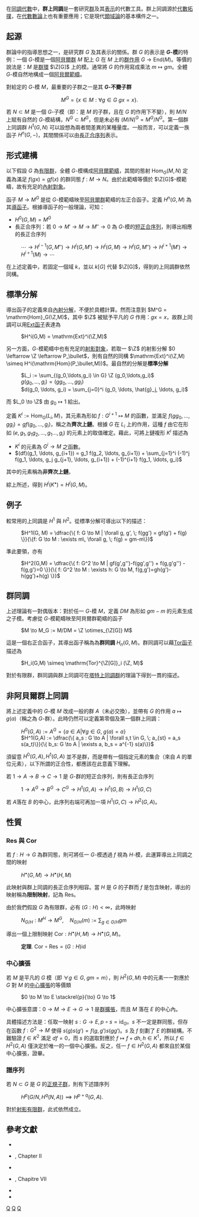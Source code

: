 {{NoteTA|G1=Math|1=zh:上同調;zh-hans:上同调;zh-hant:餘調}}
在[[同調代數|同調代數]]中，'''群上同調'''是一套研究[[群|群]]及其[[表示理論|表示]]的代數工具。群上同調源於[[代數拓撲|代數拓撲]]，在[[代數數論|代數數論]]上也有重要應用；它是現代[[類域論|類域論]]的基本構件之一。

==起源==
群論中的指導思想之一，是研究群 <math>G</math> 及其表示的關係。群 <math>G</math> 的表示是 '''<math>G</math>-模'''的特例：一個 <math>G</math>-模是一個[[阿貝爾群|阿貝爾群]] <math>M</math> 配上 <math>G</math> 在 <math>M</math> 上的[[群作用|群作用]] <math>G \to \mathrm{End}(M)</math>。等價的說法是：<math>M</math> 是[[群環|群環]] <math>\Z[G]</math> 上的模。通常將 <math>G</math> 的作用寫成乘法 <math>m \mapsto gm</math>。全體 <math>G</math>-模自然地構成一個[[阿貝爾範疇|阿貝爾範疇]]。

對給定的 <math>G</math>-模 <math>M</math>，最重要的子群之一是其 '''<math>G</math>-不變子群'''

:<math> M^{G} = \lbrace x \in M : \forall g \in G \  gx=x \rbrace. </math>

若 <math>N \subset M</math> 是一個 <math>G</math>-子模（即：是 <math>M</math> 的子群，且在 <math>G</math> 的作用下不變），則 <math>M/N</math> 上賦有自然的 <math>G</math>-模結構，<math>N^G \subset M^G</math>，但是未必有 <math>(M/N)^G = M^G/N^G</math>。第一個群上同調群 <math>H^1(G,N)</math> 可以設想為兩者間差異的某種量度。一般而言，可以定義一族函子 <math>H^n(G,-)</math>，其間關係可以由[[長正合序列|長正合序列]]表示。

==形式建構==
以下假設 <math>G</math> 為[[有限群|有限群]]，全體 <math>G</math>-模構成[[阿貝爾範疇|阿貝爾範疇]]，其間的態射 <math>\mathrm{Hom}_G(M,N)</math> 定義為滿足 <math>f(gx)=gf(x)</math> 的群同態 <math>f: M \to N</math>。由於此範疇等價於 <math>\Z[G]</math>-模範疇，故有充足的[[內射對象|內射對象]]。

函子 <math>M \to M^G</math> 是從 <math>G</math>-模範疇映至[[阿貝爾群|阿貝爾群]]範疇的左正合函子。定義 <math>H^n(G,M)</math> 為其[[導函子|導函子]]。根據導函子的一般理論，可知：
* <math>H^0(G,M)=M^G</math>
* 長正合序列：若 <math>0 \to M' \to M \to M'' \to 0</math> 為 <math>G</math>-模的[[短正合序列|短正合序列]]，則導出相應的長正合序列
: <math>\cdots \to H^{i-1}(G,M'') \to H^i(G,M') \to H^i(G,M) \to H^i(G,M'') \to H^{i+1}(M') \to H^{i+1}(M) \to \cdots</math>

在上述定義中，若固定一個域 <math>k</math>，並以 <math>k[G]</math> 代替 <math>\Z[G]</math>，得到的上同調群依然同構。

==標準分解==
導出函子的定義來自[[內射分解|內射分解]]，不便於具體計算。然而注意到 <math>M^G = \mathrm{Hom}_G(\Z,M)</math>，其中 <math>\Z</math> 被賦予平凡的 <math>G</math> 作用：<math>gx = x</math>，故群上同調可以用[[Ext函子|Ext函子]]表達為
: <math>H^i(G,M) = \mathrm{Ext}^i(\Z,M)</math>
另一方面，<math>G</math>-模範疇中也有充足的[[射影對象|射影對象]]，若取一 <math>\Z</math> 的射影分解 <math>0 \leftarrow \Z \leftarrow P_\bullet</math>，則有自然的同構 <math>\mathrm{Ext}^i(\Z,M) \simeq H^i(\mathrm{Hom}(P_\bullet,M))</math>。最自然的分解是'''標準分解'''
: <math>L_i := \sum_{(g_0,\ldots,g_i) \in G} \Z (g_0,\ldots,g_i) </math>
: <math> g(g_0, \ldots, g_i) = (gg_0, \ldots, gg_i)</math>
: <math>d(g_0, \ldots, g_i) = \sum_{j=0}^i (g_0, \ldots, \hat{g}_j, \ldots, g_i)</math>

而 <math>L_0 \to \Z</math> 由 <math>g_0 \mapsto 1</math> 給出。

定義 <math>K^i := \mathrm{Hom}_G(L_i, M)</math>，其元素為形如 <math>f: G^{i+1} \mapsto M</math> 的函數，並滿足 <math>f(gg_0, \ldots, gg_i) = gf(g_0, \ldots, g_i)</math>，稱之為'''齊次上鏈'''。根據 <math>G</math> 在 <math>L_i</math> 上的作用，這種 <math>f</math> 由它在形如 <math>(e, g_1, g_1 g_2, \ldots, g_1 \ldots, g_i)</math> 的元素上的取值確定。藉此，可將上鏈複形 <math>K^i</math> 描述為 
* <math>K^i</math> 的元素為 <math>G^i \to M</math> 之函數。
* <math>(df)(g_1, \ldots, g_{i+1}) = g_1 f(g_2, \ldots, g_{i+1}) + \sum_{j=1}^i (-1)^j f(g_1, \ldots, g_j g_{j+1}, \ldots, g_{i+1}) + (-1)^{i+1} f(g_1, \ldots, g_i)</math>

其中的元素稱為'''非齊次上鏈'''。

綜上所述，得到 <math>H^i(K^\bullet) = H^i(G, M)</math>。

==例子==
較常用的上同調是 <math>H^1</math> 與 <math>H^2</math>。從標準分解可導出以下的描述：
: <math>H^1(G, M) = \dfrac{\{ f: G \to M | \forall g, g', \;  f(gg') = gf(g') + f(g) \}}{\{f: G \to M : \exists m\, \forall g, \; f(g) = gm-m\}}</math>
準此要領，亦有
: <math>H^2(G,M) = \dfrac{\{ f: G^2 \to M |  gf(g',g'')-f(gg',g'') + f(g,g'g'') - f(g,g')=0 \}}{\{ f: G^2 \to M : \exists h: G \to M, f(g,g')=gh(g')-h(gg')+h(g) \}}</math>

==群同調==
上述理論有一對偶版本：對於任一 <math>G</math>-模 <math>M</math>，定義 <math>DM</math> 為形如 <math>gm-m</math> 的元素生成之子模。考慮從 <math>G</math>-模範疇映至阿貝爾群範疇的函子
: <math>M \to M_G := M/DM = \Z \otimes_{\Z[G]} M</math>

這是一個右正合函子，其導出函子稱為為'''群同調''' <math>H_n(G,M)</math>。群同調可以藉[[Tor函子|Tor函子]]描述為
: <math>H_i(G,M) \simeq \mathrm{Tor}^{\Z[G]}_i (\Z, M)</math>

對於有限群，群同調與群上同調可在[[塔特上同調群|塔特上同調群]]的理論下得到一貫的描述。

==非阿貝爾群上同調==
將上述定義中的 <math>G</math>-模 <math>M</math> 改成一般的群 <math>A</math>（未必交換），並帶有 <math>G</math> 的作用 <math>a \mapsto g(a)</math>（稱之為 <math>G</math>-群）。此時仍然可以定義第零個及第一個群上同調：
: <math>H^0(G,A) := A^G = \{a \in A | \forall g \in G, \; g(a)=a \}</math>
: <math>H^1(G,A) := \dfrac{\{ a_s : G \to A | \forall s,t \in G, \; a_{st} = a_s s(a_t)\}}{\{ b_s: G \to A | \exists a, b_s = a^{-1} s(a)\}}</math>
須留意 <math>H^0(G,A), H^1(G,A)</math> 並不是群，而是帶有一個指定元素的集合（來自 <math>A</math> 的單位元素），以下所謂的正合性，都應該在此意義下理解。

若 <math>1 \to A \to B \to C \to 1</math> 是 <math>G</math>-群的短正合序列，則有長正合序列
: <math>1 \to A^G \to B^G \to C^G \to H^1(G,A) \to H^1(G,B) \to H^1(G,C)</math>
若 <math>A</math>落在 <math>B</math> 的中心，此序列右端可再加一項 <math>H^1(G,C) \to H^2(G,A)</math>。

==性質==
===Res 與 Cor===
若 <math>f: H \to G</math> 為群同態，則可將任一 <math>G</math>-模透過 <math>f</math> 視為 <math>H</math>-模，此運算導出上同調之間的映射
: <math>H^\bullet(G,M) \to H^\bullet(H, M)</math>
此映射與群上同調的長正合序列相容。當 <math>H</math> 是 <math>G</math> 的子群而 <math>f</math> 是包含映射，導出的映射稱為'''限制映射'''，記為 Res。

由於我們假設 <math>G</math> 為有限群，必有 <math>(G:H) < \infty</math>，此時映射
: <math>N_{G/H}: M^H \to M^G, \quad N_{G/H}(m) := \sum_{g \in G/H} gm</math>
導出一個上限制映射 <math>\mathrm{Cor}: H^\bullet(H,M) \to H^\bullet(G,M)</math>。

: '''定理'''. <math>\mathrm{Cor} \circ \mathrm{Res} = (G:H) \mathrm{id}</math>

===中心擴張===
若 <math>M</math> 是平凡的 <math>G</math> 模（即 <math>\forall g \in G, \; gm=m</math>），則 <math>H^2(G,M)</math> 中的元素一一對應於 <math>G</math> 對 <math>M</math> 的[[群擴張|中心擴張]]的等價類
: <math>0 \to M \to E \stackrel{p}{\to} G \to 1</math>

中心擴張意謂：<math>0 \to M \to E \to G \to 1</math> 是[[群擴張|群擴張]]，而且 <math>M</math> 落在 <math>E</math> 的中心內。

具體描述方法是：任取一映射 <math>s: G \to E, p\circ s = \mathrm{id}_G</math>。<math>s</math> 不一定是群同態，但存在函數 <math>f: G^2 \to M</math> 使得 <math>s(g)s(g')=f(g,g')s(gg')</math>。<math>s</math> 及 <math>f</math> 刻劃了 <math>E</math> 的群結構。不難驗證 <math>f \in K^2</math> 滿足 <math>df=0</math>，而 <math>s</math> 的選取對應於 <math>f \mapsto f + dh, h \in K^1</math>，所以 <math>f \in H^2(G,A)</math> 僅決定於唯一的一個中心擴張。反之，任一 <math>f \in H^2(G,A)</math> 都來自於某個中心擴張，證畢。

===譜序列===
若 <math>N \subset G</math> 是 <math>G</math> 的[[正規子群|正規子群]]，則有下述譜序列
: <math> H^p(G/N, H^q(N,A)) \implies H^{p+q}(G,A).\,  </math>

對於[[射影有限群|射影有限群]]，此式依然成立。
==參考文獻==
* {{Citation|url=http://www.digizeitschriften.de/index.php?id=166&ID=132355&L=2|first=Heinz|last=Hopf|title=Fundamentalgruppe und zweite Bettische Gruppe|journal=Comment. Math. Helv.|volume=14|year=1942|pages=257--309|id={{MathSciNet | id=6510}}|deadurl=yes|archiveurl=https://web.archive.org/web/20110524111022/http://www.digizeitschriften.de/index.php?id=166&ID=132355&L=2|archivedate=2011-05-24}}
* {{Citation | last1=Milne | first1=James | year=2007 | title=Class Field Theory | url=http://www.jmilne.org/math | accessdate=2007-11-18 | archive-date=2012-04-02 | archive-url=https://www.webcitation.org/66d42DClM?url=http://www.jmilne.org/math | dead-url=no }}, Chapter II
* {{Citation | last1=Rotman | first1=Joseph | year=1995 | title=An Introduction to the Theory of Groups | publisher=Springer-Verlag | isbn=978-0-387-94285-8 | id={{MathSciNet | id = 1307623}}  }}
* {{Citation | last1=Serre | first1=Jean-Pierre | title=Corps locaux | publisher=Hermann| location=Paris| isbn=2-7056-1296-3| year=1968}}, Chapitre VII
* {{Citation | last1=Serre | first1=Jean-Pierre | title=Cohomologie galoisienne | edition=Fifth | publisher=Springer-Verlag| location=Berlin, New York | series=Lecture Notes in Mathematics | isbn=978-3-540-58002-7 | id={{MathSciNet | id = 1324577}} | year=1994 | volume=5}}
* {{Citation | last1=Shatz | first1=Stephen S. | title=Profinite groups, arithmetic, and geometry | publisher=Princeton University Press | location=Princeton, NJ | isbn=978-0-691-08017-8 | id={{MathSciNet | id = 0347778}} | year=1972}}

[[Category:群論|Q]]
[[Category:代數數論|Q]]
[[Category:同調代數|Q]]